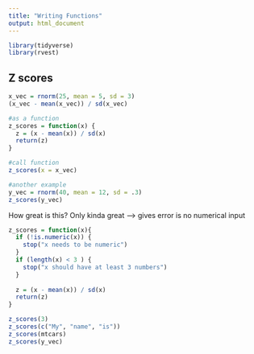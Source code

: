 ```yaml
---
title: "Writing Functions"
output: html_document
---
```


```r
library(tidyverse)
library(rvest)
```


## Z scores
```r
x_vec = rnorm(25, mean = 5, sd = 3)
(x_vec - mean(x_vec)) / sd(x_vec)

#as a function
z_scores = function(x) {
  z = (x - mean(x)) / sd(x)
  return(z)
}

#call function
z_scores(x = x_vec)

#another example
y_vec = rnorm(40, mean = 12, sd = .3)
z_scores(y_vec)
```


How great is this?
Only kinda great --> gives error is no numerical input

```r
z_scores = function(x){
  if (!is.numeric(x)) {
    stop("x needs to be numeric")
  }
  if (length(x) < 3 ) {
    stop("x should have at least 3 numbers")
  }
  
  z = (x - mean(x)) / sd(x)
  return(z)
}
```

```r
z_scores(3)
z_scores(c("My", "name", "is"))
z_scores(mtcars)
z_scores(y_vec)
```


